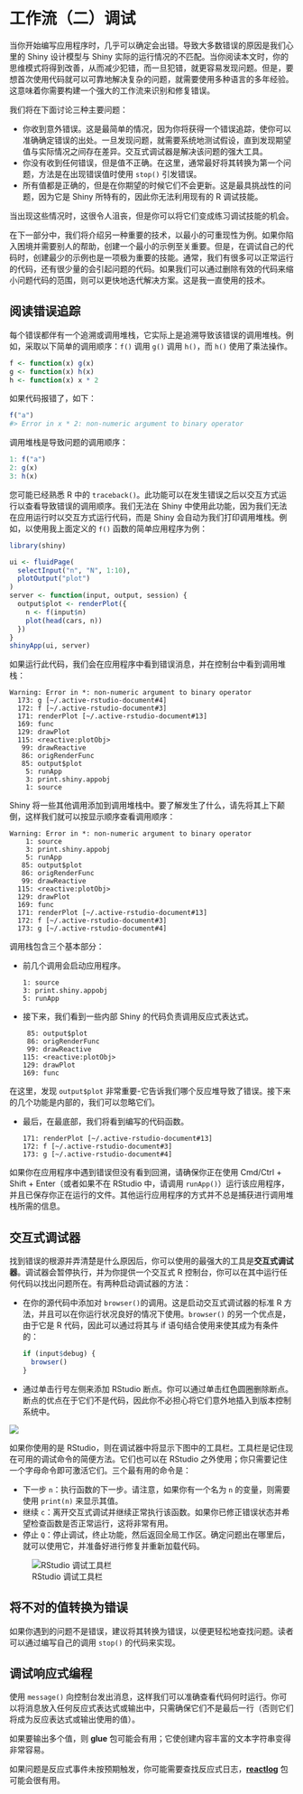 # 工作流（二）调试

当你开始编写应用程序时，几乎可以确定会出错。导致大多数错误的原因是我们心里的 Shiny 设计模型与 Shiny 实际的运行情况的不匹配。当你阅读本文时，你的思维模式将得到改善，从而减少犯错，而一旦犯错，就更容易发现问题。但是，要想首次使用代码就可以可靠地解决复杂的问题，就需要使用多种语言的多年经验。这意味着你需要构建一个强大的工作流来识别和修复错误。

我们将在下面讨论三种主要问题：

- 你收到意外错误。这是最简单的情况，因为你将获得一个错误追踪，使你可以准确确定错误的出处。一旦发现问题，就需要系统地测试假设，直到发现期望值与实际情况之间存在差异。交互式调试器是解决该问题的强大工具。
- 你没有收到任何错误，但是值不正确。在这里，通常最好将其转换为第一个问题，方法是在出现错误值时使用 `stop()` 引发错误。
- 所有值都是正确的，但是在你期望的时候它们不会更新。这是最具挑战性的问题，因为它是 Shiny 所特有的，因此你无法利用现有的 R 调试技能。

当出现这些情况时，这很令人沮丧，但是你可以将它们变成练习调试技能的机会。

在下一部分中，我们将介绍另一种重要的技术，以最小的可重现性为例。如果你陷入困境并需要别人的帮助，创建一个最小的示例至关重要。但是，在调试自己的代码时，创建最少的示例也是一项极为重要的技能。通常，我们有很多可以正常运行的代码，还有很少量的会引起问题的代码。如果我们可以通过删除有效的代码来缩小问题代码的范围，则可以更快地迭代解决方案。这是我一直使用的技术。

## 阅读错误追踪

每个错误都伴有一个追溯或调用堆栈，它实际上是追溯导致该错误的调用堆栈。例如，采取以下简单的调用顺序：`f()` 调用 `g()` 调用 `h()`，而 `h()` 使用了乘法操作。

```r
f <- function(x) g(x)
g <- function(x) h(x)
h <- function(x) x * 2
```

如果代码报错了，如下：

```r
f("a")
#> Error in x * 2: non-numeric argument to binary operator
```

调用堆栈是导致问题的调用顺序：

```r
1: f("a")
2: g(x)
3: h(x)
```

您可能已经熟悉 R 中的 `traceback()`。此功能可以在发生错误之后以交互方式运行以查看导致错误的调用顺序。我们无法在 Shiny 中使用此功能，因为我们无法在应用运行时以交互方式运行代码，而是 Shiny 会自动为我们打印调用堆栈。例如，以使用我上面定义的 `f()` 函数的简单应用程序为例：

```r
library(shiny)

ui <- fluidPage(
  selectInput("n", "N", 1:10),
  plotOutput("plot")
)
server <- function(input, output, session) {
  output$plot <- renderPlot({
    n <- f(input$n)
    plot(head(cars, n))
  })
}
shinyApp(ui, server)
```


如果运行此代码，我们会在应用程序中看到错误消息，并在控制台中看到调用堆栈：

```
Warning: Error in *: non-numeric argument to binary operator
  173: g [~/.active-rstudio-document#4]
  172: f [~/.active-rstudio-document#3]
  171: renderPlot [~/.active-rstudio-document#13]
  169: func
  129: drawPlot
  115: <reactive:plotObj>
   99: drawReactive
   86: origRenderFunc
   85: output$plot
    5: runApp
    3: print.shiny.appobj
    1: source
```


Shiny 将一些其他调用添加到调用堆栈中。要了解发生了什么，请先将其上下颠倒，这样我们就可以按显示顺序查看调用顺序：

```
Warning: Error in *: non-numeric argument to binary operator
    1: source
    3: print.shiny.appobj
    5: runApp
   85: output$plot
   86: origRenderFunc
   99: drawReactive
  115: <reactive:plotObj>
  129: drawPlot
  169: func
  171: renderPlot [~/.active-rstudio-document#13]
  172: f [~/.active-rstudio-document#3]
  173: g [~/.active-rstudio-document#4]
```

调用栈包含三个基本部分：

- 前几个调用会启动应用程序。

  ```
  1: source
  3: print.shiny.appobj
  5: runApp
  ```

- 接下来，我们看到一些内部 Shiny 的代码负责调用反应式表达式。

  ```
   85: output$plot
   86: origRenderFunc
   99: drawReactive
  115: <reactive:plotObj>
  129: drawPlot
  169: func
  ```

在这里，发现 `output$plot` 非常重要-它告诉我们哪个反应堆导致了错误。接下来的几个功能是内部的，我们可以忽略它们。

- 最后，在最底部，我们将看到编写的代码函数。

  ```
  171: renderPlot [~/.active-rstudio-document#13]
  172: f [~/.active-rstudio-document#3]
  173: g [~/.active-rstudio-document#4]
  ```

如果你在应用程序中遇到错误但没有看到回溯，请确保你正在使用 Cmd/Ctrl + Shift + Enter（或者如果不在 RStudio 中，请调用 `runApp()`）运行该应用程序，并且已保存你正在运行的文件。其他运行应用程序的方式并不总是捕获进行调用堆栈所需的信息。

## 交互式调试器


找到错误的根源并弄清楚是什么原因后，你可以使用的最强大的工具是**交互式调试器**。调试器会暂停执行，并为你提供一个交互式 R 控制台，你可以在其中运行任何代码以找出问题所在。有两种启动调试器的方法：

- 在你的源代码中添加对 `browser()`的调用。这是启动交互式调试器的标准 R 方法，并且可以在你运行状况良好的情况下使用。`browser()` 的另一个优点是，由于它是 R 代码，因此可以通过将其与 if 语句结合使用来使其成为有条件的：

  ```r
  if (input$debug) {
    browser()
  }
  ```

- 通过单击行号左侧来添加 RStudio 断点。你可以通过单击红色圆圈删除断点。断点的优点在于它们不是代码，因此你不必担心将它们意外地插入到版本控制系统中。

![](https://d33wubrfki0l68.cloudfront.net/372abe862b7a1faa69fdb7455792776be66c4d6b/d325a/images/action-workflow/breakpoint.png)


如果你使用的是 RStudio，则在调试器中将显示下图中的工具栏。工具栏是记住现在可用的调试命令的简便方法。它们也可以在 RStudio 之外使用；你只需要记住一个字母命令即可激活它们。三个最有用的命令是：

- 下一步 `n`：执行函数的下一步。请注意，如果你有一个名为 `n` 的变量，则需要使用 `print(n)` 来显示其值。
- 继续 `c`：离开交互式调试并继续正常执行该函数。如果你已修正错误状态并希望检查函数是否正常运行，这将非常有用。
- 停止 `Q`：停止调试，终止功能，然后返回全局工作区。确定问题出在哪里后，就可以使用它，并准备好进行修复并重新加载代码。


![RStudio 调试工具栏](https://d33wubrfki0l68.cloudfront.net/08e163d4340339f15a7f124f52269a5797180adc/11f05/images/action-workflow/debug-toolbar.png)

## 将不对的值转换为错误

如果你遇到的问题不是错误，建议将其转换为错误，以便更轻松地查找问题。读者可以通过编写自己的调用 `stop()` 的代码来实现。

## 调试响应式编程

使用 `message()` 向控制台发出消息，这样我们可以准确查看代码何时运行。你可以将消息放入任何反应式表达式或输出中，只需确保它们不是最后一行（否则它们将成为反应表达式或输出使用的值）。

如果要输出多个值，则 **glue** 包可能会有用；它使创建内容丰富的文本字符串变得非常容易。

如果问题是反应式事件未按预期触发，你可能需要查找反应式日志，[**reactlog**](https://github.com/rstudio/reactlog) 包可能会很有用。



